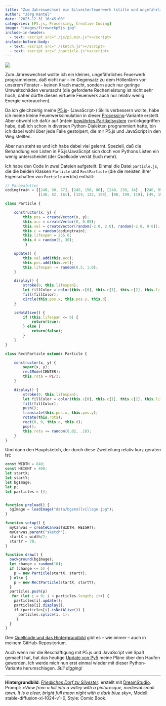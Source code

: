 ```yaml
---
title: "Zum Jahreswechsel ein Silvesterfeuerwerk (stille und ungefährliche Version)"
author: "Jörg Kantel"
date: "2023-12-31 16:45:00"
categories: [P5.js, Processing, Creative Coding]
image: "images/fireworkp5js.jpg"
include-in-header:
  - text: <script src="./js/p5.min.js"></script>
include-before-body:
  - text: <script src="./sketch.js"></script>
  - text: <script src="./particle.js"></script>
---
```


[![](images/fireworkp5js-b.jpg)](https://www.flickr.com/photos/schockwellenreiter/53433631900/)

Zum Jahreswechsel wollte ich ein kleines, ungefährliches Feuerwerk programmieren, daß nicht nur -- im Gegensatz zu dem Höllenlärm vor unserem Fenster -- keinen Krach macht, sondern auch nur geringe Umweltschäden verursacht (die geforderte Rechenleistung ist nicht sehr hoch, daher dürfte dieses virtuelle Feuerwerk auch nur relativ wenig Energie verbrauchen).

Da ich gleichzeitig meine [P5.js](http://cognitiones.kantel-chaos-team.de/programmierung/creativecoding/processing/p5js.html)- (JavaScript-) Skills verbessern wollte, habe ich meine kleine Feuerwerksimulation in dieser [Processing](http://cognitiones.kantel-chaos-team.de/programmierung/creativecoding/processing/processing.html)-Variante erstellt. Aber obwohl ich dafür auf (m)ein [bewährtes Partikelsystem](https://kantel.github.io/posts/2023080802_py5_particelsystem_1/) zurückgegriffen habe, daß ich schon in diversen Python-Dialekten programmiert hatte, bin ich dabei wohl über jede Falle gestolpert, die mir P5.js und JavaScript in den Weg stellten.

<div id="sketch"></div>

Aber nun steht es und ich habe dabei viel gelernt. Speziell, daß die Behandlung von Listen in P5.js/JavaScript sich doch von Pythons Listen ein wenig unterscheidet (der Quellcode verrät Euch mehr).

Ich habe den Code in zwei Dateien aufgeteilt. Einmal die Datei `particle.js`, die die beiden Klassen `Particle` und `RectParticle` (die die meisten ihrer Eigenschaften von `Particle` »erbt«) enthält:

```JavaScript
// Farbpaletten
codingtrain = [[240, 80, 37], [248, 158, 80], [248, 239, 34] , [240, 99, 164],
               [146, 82, 161], [129, 122, 198], [98, 199, 119], [49, 197, 244]]

class Particle {

    constructor(x, y) {
        this.pos = createVector(x, y);
        this.acc = createVector(0, 0.05);
        this.vel = createVector(random(-2.0, 2.0), random(-2.0, 0.0));
        this.c = random(codingtrain);
        this.lifespan = 255.0;
        this.d = random(5, 30);
         }

    update() {
        this.vel.add(this.acc);
        this.pos.add(this.vel);
        this.lifespan -= random(0.5, 1.0);
    }

    display() {
        stroke(0, this.lifespan);
        let fillColor = color(this.c[0], this.c[1], this.c[2], this.lifespan);
        fill(fillColor);
        circle(this.pos.x, this.pos.y, this.d);
    }

    isNotAlive() {
        if (this.lifespan <= 0) {
            return(true);
        } else {
            return(false);
        }
    }
}

class RectParticle extends Particle {

    constructor(x, y) {
        super(x, y);
        rectMode(CENTER);
        this.rota = PI/3;
    }

    display() {
        stroke(0, this.lifespan);
        let fillColor = color(this.c[0], this.c[1], this.c[2], this.lifespan);
        fill(fillColor);
        push();
        translate(this.pos.x, this.pos.y);
        rotate(this.rota);
        rect(0, 0, this.d, this.d);
        pop();
        this.rota += random(0.02, .10);
    }
}
```

Und dann den Hauptsketch, der durch diese Zweiteilung relativ kurz geraten ist:

```JavaScript
const WIDTH = 840;
const HEIGHT = 400;
let startX;
let startY;
let bgImage;
let p;
let particles = [];


function preload() {
  bgImage = loadImage("data/bgsmallvillage.jpg");
}

function setup() {
  myCanvas = createCanvas(WIDTH, HEIGHT);
  myCanvas.parent("sketch");
  startX = width/2;
  startY = 70;
}

function draw() {
  background(bgImage);
  let change = random(10);
  if (change <= 5) {
    p = new Particle(startX, startY);
  } else {
    p = new RectParticle(startX, startY);
  }
  particles.push(p)
   for (let i = 0; i < particles.length; i++) {
    particles[i].update();
    particles[i].display();
    if (particles[i].isNotAlive()) {
      particles.splice(i, 1);
     }
  }
}
```

Den [Quellcode und das Hintergrundbild](https://github.com/kantel/p5js/tree/master/firework) gibt es -- wie immer -- auch in meinem GitHub-Repositorium.

Auch wenn mir die Beschäftigung mit P5.js und JavaScript viel Spaß gemacht hat, hat das heutige [Update von Py5](https://kantel.github.io/posts/2023123101_py5_010/) meine Pläne über den Haufen geworden. Ich werde mich nun erst einmal wieder mit dieser Python-Variante herumschlagen. *Still digging!*

---

**Hintergrundbild**: *[Friedliches Dorf zu Silvester](https://www.flickr.com/photos/schockwellenreiter/53433595870/)*. erstellt mit [DreamStudio](https://beta.dreamstudio.ai/generate). Prompt: »*View from a hill into a valley with a picturesque, medieval small town. It is a clear, bright full moon night with a dark blue sky*«, Modell: stable-diffusion-xl-1024-v1-0, Style: Comic Book.
